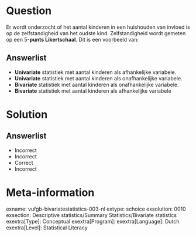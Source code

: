 Question
========
  
Er wordt onderzocht of het aantal kinderen in een huishouden van invloed is op de zelfstandigheid van het oudste kind. Zelfstandigheid wordt gemeten op een 5-**punts Likertschaal**. Dit is een voorbeeld van: 
  
Answerlist
----------
* **Univariate** statistiek met aantal kinderen als afhankelijke variabele.
* **Univariate** statistiek met aantal kinderen als onafhankelijke variabele.
* **Bivariate** statistiek met aantal kinderen als onafhankelijke variabele.
* **Bivariate** statistiek met aantal kinderen als afhankelijke variabele

Solution
========

Answerlist
----------
* Incorrect
* Incorrect
* Correct
* Incorrect

Meta-information
================
exname: vufgb-bivariatestatistics-003-nl
extype: schoice
exsolution: 0010
exsection: Descriptive statistics/Summary Statistics/Bivariate statistics
exextra[Type]: Conceptual
exextra[Program]: 
exextra[Language]: Dutch
exextra[Level]: Statistical Literacy